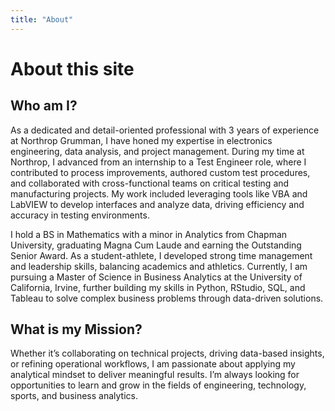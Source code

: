 ```yaml
---
title: "About"
---
```


# About this site

## Who am I?

As a dedicated and detail-oriented professional with 3 years of experience at Northrop Grumman, I have honed my expertise in electronics engineering, data analysis, and project management. During my time at Northrop, I advanced from an internship to a Test Engineer role, where I contributed to process improvements, authored custom test procedures, and collaborated with cross-functional teams on critical testing and manufacturing projects. My work included leveraging tools like VBA and LabVIEW to develop interfaces and analyze data, driving efficiency and accuracy in testing environments.

I hold a BS in Mathematics with a minor in Analytics from Chapman University, graduating Magna Cum Laude and earning the Outstanding Senior Award. As a student-athlete, I developed strong time management and leadership skills, balancing academics and athletics. Currently, I am pursuing a Master of Science in Business Analytics at the University of California, Irvine, further building my skills in Python, RStudio, SQL, and Tableau to solve complex business problems through data-driven solutions.

## What is my Mission? 

Whether it's collaborating on technical projects, driving data-based insights, or refining operational workflows, I am passionate about applying my analytical mindset to deliver meaningful results. I'm always looking for opportunities to learn and grow in the fields of engineering, technology, sports, and business analytics.

